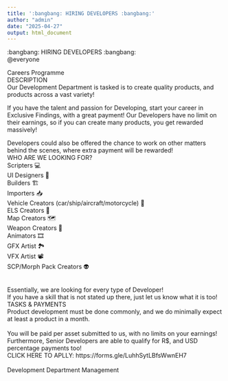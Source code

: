 ```yaml
---
title: ':bangbang: HIRING DEVELOPERS :bangbang:'
author: "admin"
date: "2025-04-27"
output: html_document
---
```


:bangbang: HIRING DEVELOPERS :bangbang: <br/>
@everyone <br/>

Careers Programme <br/>
DESCRIPTION <br/>
Our Development Department is tasked is to create quality products, and products across a vast variety! <br/>

If you have the talent and passion for Developing, start your career in Exclusive Findings, with a great payment! Our Developers have no limit on their earnings, so if you can create many products, you get rewarded massively! <br/>

Developers could also be offered the chance to work on other matters behind the scenes, where extra payment will be rewarded! <br/>
WHO ARE WE LOOKING FOR? <br/>
Scripters 💻 <br/>
UI Designers 📱 <br/>
Builders 🏗️ <br/>
Importers 📥 <br/>
Vehicle Creators (car/ship/aircraft/motorcycle) 🚗  <br/>
ELS Creators 🚨 <br/>
Map Creators 🗺️ <br/>
Weapon Creators 🔫 <br/>
Animators 🎞️ <br/>
GFX Artist 🏞️ <br/>
VFX Artist 📽 <br/>
SCP/Morph Pack Creators 👽 <br/> <br/>

Essentially, we are looking for every type of Developer! <br/>
If you have a skill that is not stated up there, just let us know what it is too!
TASKS & PAYMENTS <br/>
Product development must be done commonly, and we do minimally expect at least a product in a month. <br/>
<br/>
You will be paid per asset submitted to us, with no limits on your earnings! Furthermore, Senior Developers are able to qualify for R$, and USD percentage payments too! <br/>
CLICK HERE TO APLLY: https://forms.gle/LuhhSytLBfsWwnEH7 <br/>
<br/>
Development Department Management <br/>